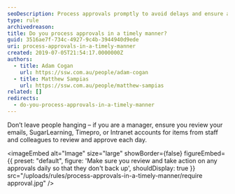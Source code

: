 ```yaml
---
seoDescription: Process approvals promptly to avoid delays and ensure a smooth workflow.
type: rule
archivedreason:
title: Do you process approvals in a timely manner?
guid: 3516ae7f-734c-4927-9c4b-3944940d9ede
uri: process-approvals-in-a-timely-manner
created: 2019-07-05T21:54:17.0000000Z
authors:
  - title: Adam Cogan
    url: https://ssw.com.au/people/adam-cogan
  - title: Matthew Sampias
    url: https://ssw.com.au/people/matthew-sampias
related: []
redirects:
  - do-you-process-approvals-in-a-timely-manner
---
```


Don’t leave people hanging – if you are a manager, ensure you review your emails, SugarLearning, Timepro, or Intranet accounts for items from staff and colleagues to review and approve each day.

<imageEmbed
  alt="Image"
  size="large"
  showBorder={false}
  figureEmbed={{
    preset: "default",
    figure: 'Make sure you review and take action on any approvals daily so that they don\'t back up',
    shouldDisplay: true
  }}
  src="/uploads/rules/process-approvals-in-a-timely-manner/require approval.jpg"
/>